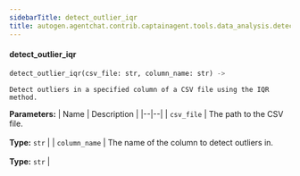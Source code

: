 ```yaml
---
sidebarTitle: detect_outlier_iqr
title: autogen.agentchat.contrib.captainagent.tools.data_analysis.detect_outlier_iqr.detect_outlier_iqr
---
```


<code class="doc-symbol doc-symbol-heading doc-symbol-function"></code>
#### detect_outlier_iqr

```python
detect_outlier_iqr(csv_file: str, column_name: str) -> 
```

    Detect outliers in a specified column of a CSV file using the IQR method.

<b>Parameters:</b>
| Name | Description |
|--|--|
| `csv_file` | The path to the CSV file.<br/><br/>**Type:** `str` |
| `column_name` | The name of the column to detect outliers in.<br/><br/>**Type:** `str` |

<br />